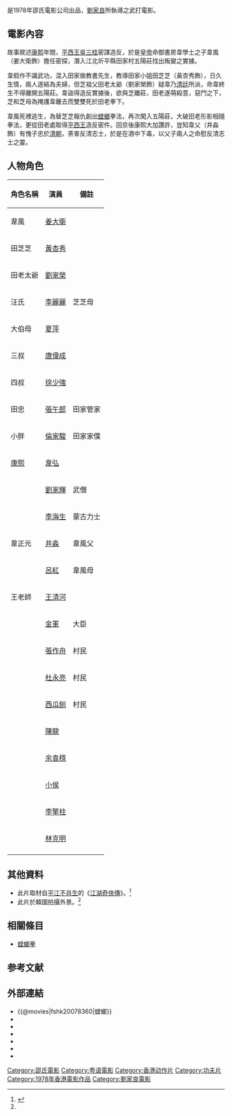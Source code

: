 
{{otheruses|subject=1978年香港电影《螳螂》 |other=其他同名条目|螳螂 (消歧义) }}
{{Infobox Film
| name               = 螳螂
| original_name      = ''{{lang|en|Shaolin Mantis}}''
| image              = Shaolin Mantis movie poster 1978.jpg
| image_size         = 
| caption            = 
| director           = [[劉家良|劉家良]]
| producer           = [[邵仁枚|邵仁枚]]
| producer_2         = [[方逸華|方逸華]]、黃家禧
| writer             = [[司徒安|司徒安]]
| narrator           = 
| starring           = [[姜大衛|姜大衛]] <br> [[黃杏秀|黃杏秀]] <br> [[劉家榮|劉家榮]]
| music              = [[陳勳奇|陳永煜]]
| cinematography     = [[黃岳泰|黃岳泰]]
| editing            = [[李炎海|李炎海]] <br> [[姜興隆|姜興隆]]
| production_company = [[邵氏公司|邵氏兄弟（香港）有限公司]]
| distributor        = [[邵氏公司|邵氏兄弟（香港）有限公司]]
| released           = {{HKG-1959}}：{{film date|1978|6|28}}<br>{{POR}}：{{start date|1981|3|6}}<br>{{FRA}}：{{start date|1983|4|6}}<br>{{USA}}：{{start date|1984|1}}
| runtime            = 102分鐘
| country            = {{英屬香港電影}}
| language           = 華語
| budget             = 
| gross              = HK $1,620,656<ref>[http://www.angelfire.com/home/bobic/HK_Movies/HK/hk1978c-b5.htm 香港電影票房 1978 〔華語電影〕]，〈香港電影票房全紀錄〉</ref>
| preceded_by        = 
| followed_by        = 
| website            = 
| amg_id             = 1:124891
| imdb_id            = tt0078360
}}

{{engname|《螳螂》|''Shaolin Mantis''}}是1978年邵氏電影公司出品，[[劉家良|劉家良]]所執導之武打電影。

== 電影內容 ==

故事敘述[[康熙|康熙]]年間，[[平西王|平西王]][[吳三桂|吳三桂]]密謀造反，於是[[皇帝|皇帝]]命御書房韋學士之子韋風（姜大衛飾）擔任密探，潛入江北圻平縣田家村五陽莊找出叛變之實據。 

韋假作不識武功，混入田家做教書先生，教導田家小姐田芝芝（黃杏秀飾），日久生情，兩人逐結為夫婦，但芝祖父田老太爺（劉家榮飾）疑韋乃[[清廷|清廷]]所派，命韋終生不得離開五陽莊。韋盜得造反實據後，欲與芝離莊，田老遂萌殺意，惡鬥之下，芝和芝母為掩護韋離去而雙雙死於田老拳下。

韋風死裡逃生，為替芝芝報仇創出[[螳螂|螳螂]]拳法，再次闖入五陽莊，大破田老形影相隨拳法，更從田老處取得[[平西王|平西王]]造反密件。回京後康熙大加讚許，豈知韋父（井淼飾）有愧子忠於[[清朝|清朝]]，荼害反清志士，於是在酒中下毒，以父子兩人之命慰反清志士之靈。

== 人物角色 ==
{| class="wikitable" 
|- 
! 角色名稱 || 演員 || 備註
|- 
| 韋風 || [[姜大衛|姜大衛]] || 
|- 
| 田芝芝 || [[黃杏秀|黃杏秀]] || 
|- 
| 田老太爺 || [[劉家榮|劉家榮]] || 
|- 
| 汪氏 || [[李麗麗|李麗麗]] || 芝芝母
|- 
| 大伯母 || [[夏萍|夏萍]] || 
|-
| 三叔 || [[唐偉成|唐偉成]] ||
|- 
| 四叔 || [[徐少強|徐少強]] || 
|- 
| 田忠 || [[張午郎|張午郎]] || 田家管家
|-
| 小胖 || [[倫家駿|倫家駿]] || 田家家僕
|- 
| [[康熙|康熙]] || [[韋弘|韋弘]] || 
|- 
|  || [[劉家輝|劉家輝]] || 武僧
|-
|  || [[李海生|李海生]] || 蒙古力士
|-
| 韋正元 || [[井淼|井淼]] || 韋風父
|- 
|  || [[呂紅|呂紅]] || 韋風母
|- 
| 王老師 || [[王清河|王清河]] || 
|- 
|  || [[金軍|金軍]] || 大臣
|- 
|  || [[張作舟|張作舟]] || 村民
|- 
|  || [[杜永亮|杜永亮]] || 村民
|- 
|  || [[西瓜刨|西瓜刨]] || 村民
|-
|  || [[陳龍|陳龍]] || 
|-
|  || [[余袁穩|余袁穩]] || 
|-
|  || [[小侯|小侯]] ||
|-
|  || [[李擎柱|李擎柱]] ||
|-
|  || [[林克明|林克明]] ||
|-
|}

== 其他資料 ==

* 此片取材自[[平江不肖生|平江不肖生]]的《[[江湖奇俠傳|江湖奇俠傳]]》。<ref name=":0">{{Cite book|title=香港影片大全第八卷（1975-1979）|publisher=香港電影資料館|year=2014|isbn=978-962-8050-69-7|location=香港|pages=209|editor-last=郭靜寧|edition=初版}}</ref>
* 此片於韓國拍攝外景。<ref name=":0" />

== 相關條目 ==
*[[螳螂拳|螳螂拳]]

==参考文献==
{{reflist}}

==外部連結==
*{{@movies|fshk20078360|螳螂}}
*{{hkmdb title|5895|螳螂}}
*{{douban|title=螳螂}}
*{{Mtime|22706|螳螂}}
*{{Amg movie|124891|螳螂}}
*{{rotten-tomatoes|shaolin_mantis|螳螂}}
*{{imdb title|0078360|螳螂}}

{{刘家良}}

{{DEFAULTSORT:Tang螳}}
[[Category:邵氏電影|Category:邵氏電影]]
[[Category:粤语電影|Category:粤语電影]]
[[Category:香港动作片|Category:香港动作片]]
[[Category:功夫片|Category:功夫片]]
[[Category:1978年香港電影作品|Category:1978年香港電影作品]]
[[Category:劉家良電影|Category:劉家良電影]]